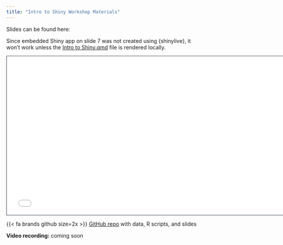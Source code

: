 ```yaml
---
title: "Intro to Shiny Workshop Materials"
---
```


Slides can be found here:

::: callout-note
Since embedded Shiny app on slide 7 was not created using {shinylive}, it won't work unless the [Intro to Shiny.qmd](https://github.com/joshcullen/Intro_to_Shiny_Workshop/blob/main/docs/Intro%20to%20Shiny.qmd) file is rendered locally.
:::

```{=html}
<iframe class="slide-deck" src="Intro to Shiny.html" height="420" width="750" style="border: 1px solid #2e3846;"></iframe>
```
{{< fa brands github size=2x >}} [GitHub repo](https://github.com/joshcullen/Intro_to_Shiny_Workshop) with data, R scripts, and slides

**Video recording:** coming soon
